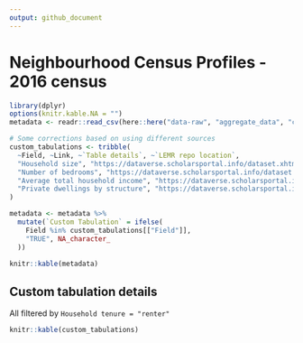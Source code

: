 ```yaml
---
output: github_document
---
```


# Neighbourhood Census Profiles - 2016 census

```r
library(dplyr)
options(knitr.kable.NA = "")
metadata <- readr::read_csv(here::here("data-raw", "aggregate_data", "census_profiles_2016", "clean", "metadata.csv"))

# Some corrections based on using different sources
custom_tabulations <- tribble(
  ~Field, ~Link, ~`Table details`, ~`LEMR repo location`,
  "Household size", "https://dataverse.scholarsportal.info/dataset.xhtml?persistentId=doi:10.5683/SP2/SGQVAE", "geography, bedrooms, condominium, tenure", "data-raw/aggregate_data/census_custom_tab_2016_table_2",
  "Number of bedrooms", "https://dataverse.scholarsportal.info/dataset.xhtml?persistentId=doi:10.5683/SP2/SGQVAE", "geography, bedrooms, condominium, tenure", "data-raw/aggregate_data/census_custom_tab_2016_table_2",
  "Average total household income", "https://dataverse.scholarsportal.info/dataset.xhtml?persistentId=doi:10.5683/SP2/7WR7FG", "geography, structural type, condominium, tenure", "data-raw/aggregate_data/census_custom_tab_2016_table1_income",
  "Private dwellings by structure", "https://dataverse.scholarsportal.info/dataset.xhtml?persistentId=doi:10.5683/SP2/7WR7FG", "geography, structural type, condominium, tenure", "data-raw/aggregate_data/rental_supply/census_custom_tab_2016_table1"
)

metadata <- metadata %>%
  mutate(`Custom Tabulation` = ifelse(
    Field %in% custom_tabulations[["Field"]],
    "TRUE", NA_character_
  ))

knitr::kable(metadata)
```

## Custom tabulation details

All filtered by `Household tenure = "renter"`

```r
knitr::kable(custom_tabulations)
```

